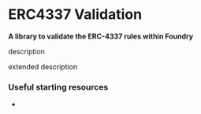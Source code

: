 
# ERC4337 Validation

**A library to validate the ERC-4337 rules within Foundry**

description

<div className="my-8">
  <ModuleSDKBanner width={1000} height={400} />
</div>

extended description

### Useful starting resources

-
